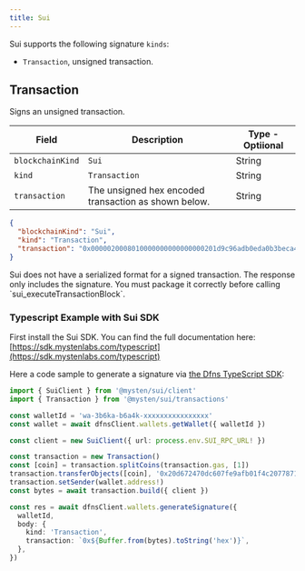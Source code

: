 ```yaml
---
title: Sui
---
```


Sui supports the following signature `kinds`:

* `Transaction`, unsigned transaction.

## Transaction

Signs an unsigned transaction.

| Field            | Description                                          | Type - Optiional |
| ---------------- | ---------------------------------------------------- | ---------------- |
| `blockchainKind` | `Sui`                                                | String           |
| `kind`           | `Transaction`                                        | String           |
| `transaction`    | The unsigned hex encoded transaction as shown below. | String           |

```json
{
  "blockchainKind": "Sui",
  "kind": "Transaction",
  "transaction": "0x0000020008010000000000000000201d9c96adb0eda0b3beca44ed89143444b4147b30f06eef7bfc39cbbff848f6e5020200010100000101030000000001010020d672470dc607fe9afb01f4c20778716ebeb69a542e7a7dea9bebafdbd28546016d03aa3a104560ced4e75b988fcd5913576258fe664c7d6a8f27f065c36035a5ae11d0140000000020a4053ac8443987ed5f189777e783ddb7570e46f3ec31eef082d0b35c9d5ef88120d672470dc607fe9afb01f4c20778716ebeb69a542e7a7dea9bebafdbd28546e80300000000000040ab3c000000000000"
}
```

<Note>
Sui does not have a serialized format for a signed transaction. The response only includes the signature. You must package it correctly before calling `sui_executeTransactionBlock`.
</Note>

### Typescript Example with Sui SDK <a href="#typescript-example" id="typescript-example"></a>

First install the Sui SDK. You can find the full documentation here: [https://sdk.mystenlabs.com/typescript](https://sdk.mystenlabs.com/typescript)

Here a code sample to generate a signature via [the Dfns TypeScript SDK](https://github.com/dfns/dfns-sdk-ts):

```typescript
import { SuiClient } from '@mysten/sui/client'
import { Transaction } from '@mysten/sui/transactions'

const walletId = 'wa-3b6ka-b6a4k-xxxxxxxxxxxxxxxx'
const wallet = await dfnsClient.wallets.getWallet({ walletId })

const client = new SuiClient({ url: process.env.SUI_RPC_URL! })

const transaction = new Transaction()
const [coin] = transaction.splitCoins(transaction.gas, [1])
transaction.transferObjects([coin], '0x20d672470dc607fe9afb01f4c20778716ebeb69a542e7a7dea9bebafdbd28546')
transaction.setSender(wallet.address!)
const bytes = await transaction.build({ client })

const res = await dfnsClient.wallets.generateSignature({
  walletId,
  body: {
    kind: 'Transaction',
    transaction: `0x${Buffer.from(bytes).toString('hex')}`,
  },
})
```

